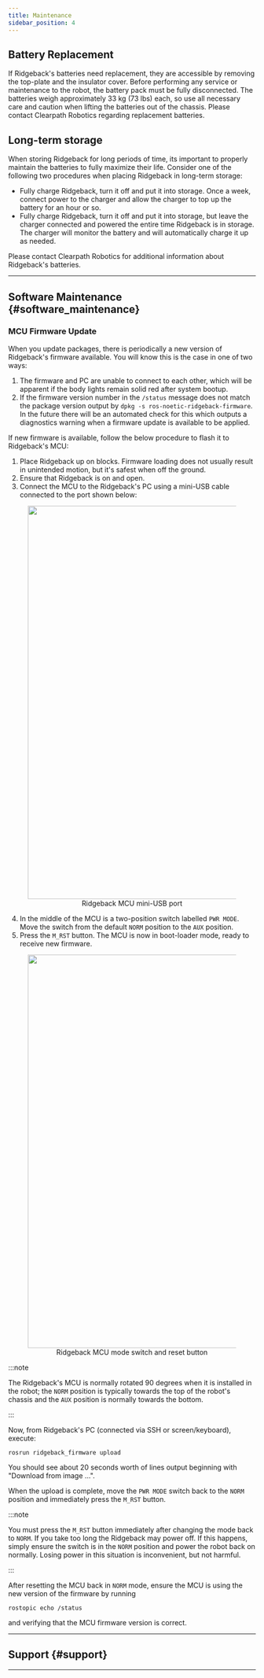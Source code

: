 ```yaml
---
title: Maintenance
sidebar_position: 4
---
```



<ComponentIntroductionRidgeback />

## Battery Replacement

If Ridgeback's batteries need replacement, they are accessible by removing the top-plate and the insulator
cover. Before performing any service or maintenance to the robot, the battery pack must be fully disconnected.
The batteries weigh approximately 33 kg (73 lbs) each, so use all necessary care and caution when lifting the
batteries out of the chassis. Please contact Clearpath Robotics regarding replacement batteries.

## Long-term storage

When storing Ridgeback for long periods of time, its important to properly maintain the batteries to fully
maximize their life. Consider one of the following two procedures when placing Ridgeback in long-term storage:

- Fully charge Ridgeback, turn it off and put it into storage. Once a week, connect power to the charger
  and allow the charger to top up the battery for an hour or so.
- Fully charge Ridgeback, turn it off and put it into storage, but leave the charger connected and powered
  the entire time Ridgeback is in storage. The charger will monitor the battery and will automatically
  charge it up as needed.

Please contact Clearpath Robotics for additional information about Ridgeback's batteries.

---

## Software Maintenance  {#software_maintenance}

<GettingNewPackages />

### MCU Firmware Update

When you update packages, there is periodically a new version of Ridgeback's firmware available. You will know this
is the case in one of two ways:

1. The firmware and PC are unable to connect to each other, which will be apparent if the body lights remain solid
   red after system bootup.
2. If the firmware version number in the `/status` message does not match the package version output by
   `dpkg -s ros-noetic-ridgeback-firmware`. In the future there will be an automated check for this which outputs
   a diagnostics warning when a firmware update is available to be applied.

If new firmware is available, follow the below procedure to flash it to Ridgeback's MCU:

1. Place Ridgeback up on blocks. Firmware loading does not usually result in unintended motion, but it's safest when
   off the ground.
2. Ensure that Ridgeback is on and open.
3. Connect the MCU to the Ridgeback's PC using a mini-USB cable connected to the port shown below:

<center>
  <figure>
    <img
      src="/img/robot_images/ridgeback_images/mcu_usb.png"
      width="800"
    />
    <figcaption>Ridgeback MCU mini-USB port</figcaption>
  </figure>
</center>

4. In the middle of the MCU is a two-position switch labelled `PWR MODE`.  Move the switch from the default `NORM`
   position to the `AUX` position.
5. Press the `M_RST` button.  The MCU is now in boot-loader mode, ready to receive new firmware.

<center>
  <figure>
    <img
      src="/img/robot_images/ridgeback_images/mcu_buttons.png"
      width="800"
    />
    <figcaption>Ridgeback MCU mode switch and reset button</figcaption>
  </figure>
</center>

:::note

The Ridgeback's MCU is normally rotated 90 degrees when it is installed in the robot; the `NORM` position is
typically towards the top of the robot's chassis and the `AUX` position is normally towards the bottom.

:::

Now, from Ridgeback's PC (connected via SSH or screen/keyboard), execute:

```
rosrun ridgeback_firmware upload
```

You should see about 20 seconds worth of lines output beginning with "Download from image ...".

When the upload is complete, move the `PWR MODE` switch back to the `NORM` position and immediately press the
`M_RST` button.

:::note

You must press the `M_RST` button immediately after changing the mode back to `NORM`.  If you take too long
the Ridgeback may power off.  If this happens, simply ensure the switch is in the `NORM` position and power
the robot back on normally.  Losing power in this situation is inconvenient, but not harmful.

:::

After resetting the MCU back in `NORM` mode, ensure the MCU is using the new version of the firmware by running

```
rostopic echo /status
```

and verifying that the MCU firmware version is correct.

---

## Support {#support}

<Support />

---